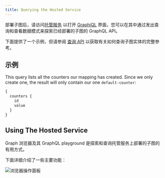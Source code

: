 ```yaml
---
title: Querying the Hosted Service
---
```


部署子图后，请访问[托管服务](https://thegraph.com/hosted-service/) 以打开 [GraphiQL](https://github.com/graphql/graphiql) 界面，您可以在其中通过发出查询和查看数据模式来探索已经部署的子图的 GraphQL API。

下面提供了一个示例，但请参阅 [查询 API](/querying/graphql-api) 以获取有关如何查询子图实体的完整参考。

## 示例

This query lists all the counters our mapping has created. Since we only create one, the result will only contain our one `default-counter`:

```graphql
{
  counters {
    id
    value
  }
}
```

## Using The Hosted Service

Graph 浏览器及其 GraphQL playground 是探索和查询托管服务上部署的子图的有用方式。

下面详细介绍了一些主要功能：

![浏览器操作面板](/img/explorer-playground.png)
